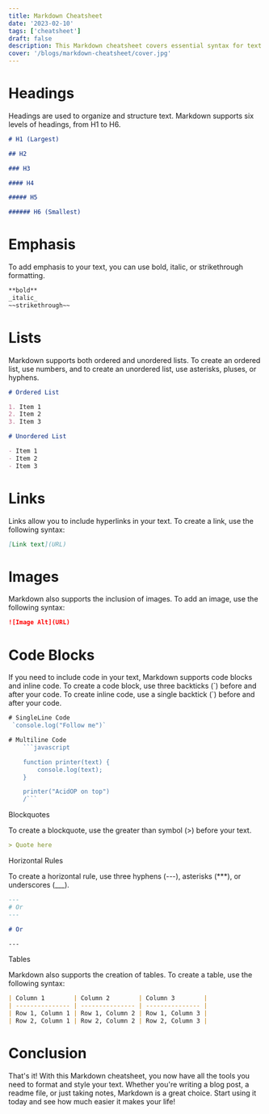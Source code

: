 ```yaml
---
title: Markdown Cheatsheet
date: '2023-02-10'
tags: ['cheatsheet']
draft: false
description: This Markdown cheatsheet covers essential syntax for text formatting, headings, lists, links, images, code blocks, and tables
cover: '/blogs/markdown-cheatsheet/cover.jpg'
---
```


# Headings

Headings are used to organize and structure text. Markdown supports six levels of headings, from H1 to H6.

```markdown
# H1 (Largest)

## H2

### H3

#### H4

##### H5

###### H6 (Smallest)
```

# Emphasis

To add emphasis to your text, you can use bold, italic, or strikethrough formatting.

```markdown
**bold**
_italic_
~~strikethrough~~
```

# Lists

Markdown supports both ordered and unordered lists. To create an ordered list, use numbers, and to create an unordered list, use asterisks, pluses, or hyphens.

```md
# Ordered List

1. Item 1
2. Item 2
3. Item 3

# Unordered List

- Item 1
- Item 2
- Item 3
```

# Links

Links allow you to include hyperlinks in your text. To create a link, use the following syntax:

```markdown
[Link text](URL)
```

# Images

Markdown also supports the inclusion of images. To add an image, use the following syntax:

```markdown
![Image Alt](URL)
```

# Code Blocks

If you need to include code in your text, Markdown supports code blocks and inline code. To create a code block, use three backticks (\`) before and after your code. To create inline code, use a single backtick (\`) before and after your code.

````javascript
# SingleLine Code
 `console.log("Follow me")`

# Multiline Code
    ```javascript

    function printer(text) {
	    console.log(text);
    }

    printer("AcidOP on top")
    /```
````

Blockquotes

To create a blockquote, use the greater than symbol (>) before your text.

```markdown
> Quote here
```

Horizontal Rules

To create a horizontal rule, use three hyphens (---), asterisks (\*\*\*), or underscores (\_\_\_).

```markdown
---
# Or
---

# Or

---
```

Tables

Markdown also supports the creation of tables. To create a table, use the following syntax:

```markdown
| Column 1        | Column 2        | Column 3        |
| --------------- | --------------- | --------------- |
| Row 1, Column 1 | Row 1, Column 2 | Row 1, Column 3 |
| Row 2, Column 1 | Row 2, Column 2 | Row 2, Column 3 |
```

# Conclusion

That's it! With this Markdown cheatsheet, you now have all the tools you need to format and style your text. Whether you're writing a blog post, a readme file, or just taking notes, Markdown is a great choice. Start using it today and see how much easier it makes your life!
